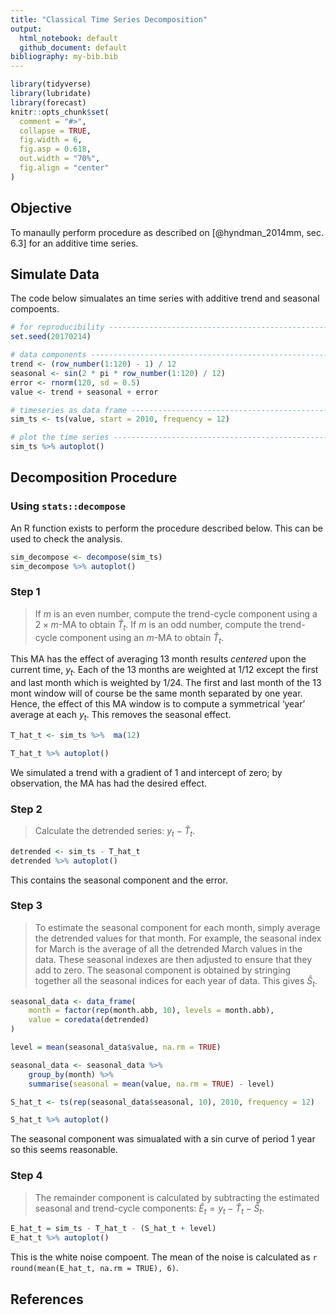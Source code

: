 ```yaml
---
title: "Classical Time Series Decomposition"
output:
  html_notebook: default
  github_document: default
bibliography: my-bib.bib
---
```


```r
library(tidyverse)
library(lubridate)
library(forecast)
knitr::opts_chunk$set(
  comment = "#>",
  collapse = TRUE,
  fig.width = 6,
  fig.asp = 0.618,
  out.width = "70%",
  fig.align = "center"
)
```
## Objective

To manaully perform procedure as described on [@hyndman_2014mm, sec. 6.3] for an additive time series.

## Simulate Data

The code below simualates an time series with additive trend and seasonal compoents.

```r
# for reproducibility ------------------------------------------------------
set.seed(20170214) 

# data components ----------------------------------------------------------
trend <- (row_number(1:120) - 1) / 12
seasonal <- sin(2 * pi * row_number(1:120) / 12) 
error <- rnorm(120, sd = 0.5)
value <- trend + seasonal + error

# timeseries as data frame ------------------------------------------------
sim_ts <- ts(value, start = 2010, frequency = 12)

# plot the time series -----------------------------------------------------
sim_ts %>% autoplot()
```

## Decomposition Procedure

### Using `stats::decompose`

An R function exists to perform the procedure described below.  This can be used to check the analysis.

```r
sim_decompose <- decompose(sim_ts) 
sim_decompose %>% autoplot()
```

### Step 1 

> If $m$ is an even number, compute the trend-cycle component using a $2 \times m \textrm{-MA}$ to obtain $\hat{T}_t$. If $m$ is an odd number, compute the trend-cycle component using an $m\textrm{-MA}$ to obtain $\hat{T}_t$.

This MA has the effect of averaging 13 month results *centered* upon the current time, $y_t$.  Each of the 13 months are weighted at $1/12$ except the first and last month which is weighted by $1/24$.  The first and last month of the 13 mont window will of course be the same month separated by one year.  Hence, the effect of this MA window is to compute a symmetrical 'year' average at each $y_t$.  This removes the seasonal effect.

```r
T_hat_t <- sim_ts %>%  ma(12)

T_hat_t %>% autoplot()
```

We simulated a trend with a gradient of 1 and intercept of zero; by observation, the MA has had the desired effect.

### Step 2

> Calculate the detrended series: $y_t - \hat{T}_t$.

```r
detrended <- sim_ts - T_hat_t
detrended %>% autoplot()
```

This contains the seasonal component and the error.

### Step 3

> To estimate the seasonal component for each month, simply average the detrended values for that month. For example, the seasonal index for March is the average of all the detrended March values in the data. These seasonal indexes are then adjusted to ensure that they add to zero. The seasonal component is obtained by stringing together all the seasonal indices for each year of data. This gives $\hat{S}_t$.

```r
seasonal_data <- data_frame(
    month = factor(rep(month.abb, 10), levels = month.abb), 
    value = coredata(detrended)
) 

level = mean(seasonal_data$value, na.rm = TRUE)

seasonal_data <- seasonal_data %>% 
    group_by(month) %>% 
    summarise(seasonal = mean(value, na.rm = TRUE) - level) 

S_hat_t <- ts(rep(seasonal_data$seasonal, 10), 2010, frequency = 12)

S_hat_t %>% autoplot()
```

The seasonal component was simualated with a sin curve of period 1 year so this seems reasonable.

### Step 4

> The remainder component is calculated by subtracting the estimated seasonal and trend-cycle components: $\hat{E}_t = y_t -\hat{T}_t - \hat{S}_t$.

```r
E_hat_t = sim_ts - T_hat_t - (S_hat_t + level)
E_hat_t %>% autoplot()
```

This is the white noise compoent.  The mean of the noise is calculated as `r round(mean(E_hat_t, na.rm = TRUE), 6)`.

## References